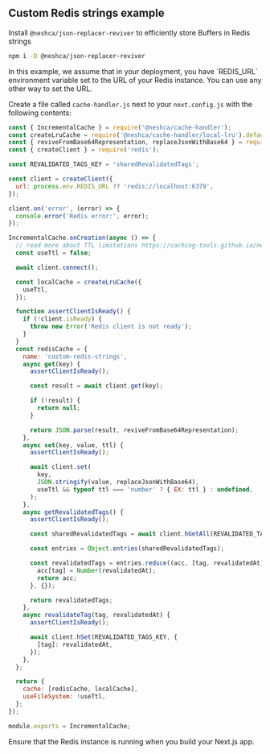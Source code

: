 
## Custom Redis strings example

Install `@neshca/json-replacer-reviver` to efficiently store Buffers in Redis strings

```sh npm2yarn copy
npm i -D @neshca/json-replacer-reviver
```

<Callout type="info">
  In this example, we assume that in your deployment, you have `REDIS_URL` environment variable set to the URL of your
  Redis instance. You can use any other way to set the URL.
</Callout>

Create a file called `cache-handler.js` next to your `next.config.js` with the following contents:

```js filename="cache-handler.js" copy
const { IncrementalCache } = require('@neshca/cache-handler');
const createLruCache = require('@neshca/cache-handler/local-lru').default;
const { reviveFromBase64Representation, replaceJsonWithBase64 } = require('@neshca/json-replacer-reviver');
const { createClient } = require('redis');

const REVALIDATED_TAGS_KEY = 'sharedRevalidatedTags';

const client = createClient({
  url: process.env.REDIS_URL ?? 'redis://localhost:6379',
});

client.on('error', (error) => {
  console.error('Redis error:', error);
});

IncrementalCache.onCreation(async () => {
  // read more about TTL limitations https://caching-tools.github.io/next-shared-cache/configuration/ttl
  const useTtl = false;

  await client.connect();

  const localCache = createLruCache({
    useTtl,
  });

  function assertClientIsReady() {
    if (!client.isReady) {
      throw new Error('Redis client is not ready');
    }
  }
  const redisCache = {
    name: 'custom-redis-strings',
    async get(key) {
      assertClientIsReady();

      const result = await client.get(key);

      if (!result) {
        return null;
      }

      return JSON.parse(result, reviveFromBase64Representation);
    },
    async set(key, value, ttl) {
      assertClientIsReady();

      await client.set(
        key,
        JSON.stringify(value, replaceJsonWithBase64),
        useTtl && typeof ttl === 'number' ? { EX: ttl } : undefined,
      );
    },
    async getRevalidatedTags() {
      assertClientIsReady();

      const sharedRevalidatedTags = await client.hGetAll(REVALIDATED_TAGS_KEY);

      const entries = Object.entries(sharedRevalidatedTags);

      const revalidatedTags = entries.reduce((acc, [tag, revalidatedAt]) => {
        acc[tag] = Number(revalidatedAt);
        return acc;
      }, {});

      return revalidatedTags;
    },
    async revalidateTag(tag, revalidatedAt) {
      assertClientIsReady();

      await client.hSet(REVALIDATED_TAGS_KEY, {
        [tag]: revalidatedAt,
      });
    },
  };

  return {
    cache: [redisCache, localCache],
    useFileSystem: !useTtl,
  };
});

module.exports = IncrementalCache;
```

<Callout type="info">Ensure that the Redis instance is running when you build your Next.js app.</Callout>
